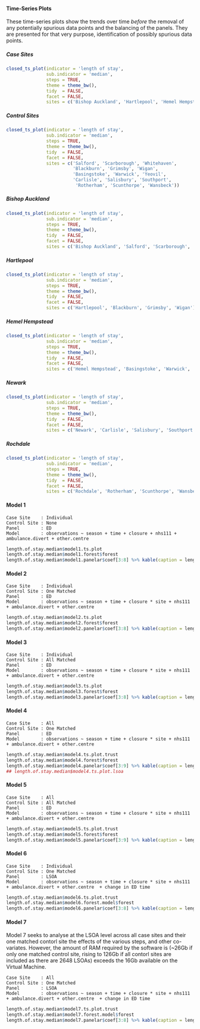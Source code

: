 #### Time-Series Plots

These time-series plots show the trends over time *before* the removal of any potentially spurious data points and the balancing of the panels.  They are presented for that very purpose, identification of possibly spurious data points.

##### Case Sites

```r
closed_ts_plot(indicator = 'length of stay',
               sub.indicator = 'median',
               steps = TRUE,
               theme = theme_bw(),
               tidy  = FALSE,
               facet = FALSE,
               sites = c('Bishop Auckland', 'Hartlepool', 'Hemel Hempstead', 'Newark', 'Rochdale'),)
```

##### Control Sites

```r
closed_ts_plot(indicator = 'length of stay',
               sub.indicator = 'median',
               steps = TRUE,
               theme = theme_bw(),
               tidy  = FALSE,
               facet = FALSE,
               sites = c('Salford', 'Scarborough', 'Whitehaven',
                         'Blackburn', 'Grimsby', 'Wigan',
                         'Basingstoke', 'Warwick', 'Yeovil',
                         'Carlisle', 'Salisbury', 'Southport',
                          'Rotherham', 'Scunthorpe', 'Wansbeck'))
```

##### Bishop Auckland

```r
closed_ts_plot(indicator = 'length of stay',
               sub.indicator = 'median',
               steps = TRUE,
               theme = theme_bw(),
               tidy  = FALSE,
               facet = FALSE,
               sites = c('Bishop Auckland', 'Salford', 'Scarborough', 'Whitehaven'))
```

##### Hartlepool

```r
closed_ts_plot(indicator = 'length of stay',
               sub.indicator = 'median',
               steps = TRUE,
               theme = theme_bw(),
               tidy  = FALSE,
               facet = FALSE,
               sites = c('Hartlepool', 'Blackburn', 'Grimsby', 'Wigan'))
```

##### Hemel Hempstead

```r
closed_ts_plot(indicator = 'length of stay',
               sub.indicator = 'median',
               steps = TRUE,
               theme = theme_bw(),
               tidy  = FALSE,
               facet = FALSE,
               sites = c('Hemel Hempstead', 'Basingstoke', 'Warwick', 'Yeovil'))
```

##### Newark

```r
closed_ts_plot(indicator = 'length of stay',
               sub.indicator = 'median',
               steps = TRUE,
               theme = theme_bw(),
               tidy  = FALSE,
               facet = FALSE,
               sites = c('Newark', 'Carlisle', 'Salisbury', 'Southport'))
```

##### Rochdale

```r
closed_ts_plot(indicator = 'length of stay',
               sub.indicator = 'median',
               steps = TRUE,
               theme = theme_bw(),
               tidy  = FALSE,
               facet = FALSE,
               sites = c('Rochdale', 'Rotherham', 'Scunthorpe', 'Wansbeck'))
```

#### Model 1
`Case Site    : Individual`\
`Control Site : None`\
`Panel        : ED`\
`Model        : observations ~ season + time + closure + nhs111 + ambulance.divert + other.centre `\

```r
length.of.stay.median$model1.ts.plot
length.of.stay.median$model1.forest$forest
length.of.stay.median$model1.panelar$coef[3:8] %>% kable(caption = length.of.stay.median$model1.panelar$caption)
```

#### Model 2

`Case Site    : Individual`\
`Control Site : One Matched`\
`Panel        : ED`\
`Model        : observations ~ season + time + closure * site + nhs111 + ambulance.divert + other.centre `\

```r
length.of.stay.median$model2.ts.plot
length.of.stay.median$model2.forest$forest
length.of.stay.median$model2.panelar$coef[3:8] %>% kable(caption = length.of.stay.median$model2.panelar$caption)
```

#### Model 3

`Case Site    : Individual`\
`Control Site : All Matched`\
`Panel        : ED`\
`Model        : observations ~ season + time + closure * site + nhs111 + ambulance.divert + other.centre `\

```r
length.of.stay.median$model3.ts.plot
length.of.stay.median$model3.forest$forest
length.of.stay.median$model3.panelar$coef[3:8] %>% kable(caption = length.of.stay.median$model3.panelar$caption)
```

#### Model 4

`Case Site    : All`\
`Control Site : One Matched`\
`Panel        : ED`\
`Model        : observations ~ season + time + closure * site + nhs111 + ambulance.divert + other.centre `\

```r
length.of.stay.median$model4.ts.plot.trust
length.of.stay.median$model4.forest$forest
length.of.stay.median$model4.panelar$coef[3:9] %>% kable(caption = length.of.stay.median$model4.panelar$caption)
## length.of.stay.median$model4.ts.plot.lsoa
```

#### Model 5

`Case Site    : All`\
`Control Site : All Matched`\
`Panel        : ED`\
`Model        : observations ~ season + time + closure * site + nhs111 + ambulance.divert + other.centre `\


```r
length.of.stay.median$model5.ts.plot.trust
length.of.stay.median$model5.forest$forest
length.of.stay.median$model5.panelar$coef[3:9] %>% kable(caption = length.of.stay.median$model5.panelar$caption)
```

#### Model 6

`Case Site    : Individual`\
`Control Site : One Matched`\
`Panel        : LSOA`\
`Model        : observations ~ season + time + closure * site + nhs111 + ambulance.divert + other.centre  + change in ED time`\

```r
length.of.stay.median$model6.ts.plot.trust
length.of.stay.median$model6.forest.model$forest
length.of.stay.median$model6.panelar$coef[3:8] %>% kable(caption = length.of.stay.median$model6.panelar$caption)
```

#### Model 7

Model 7 seeks to analyse at the LSOA level across all case sites and their one matched contorl site the effects of the various steps, and other co-variates.  However, the amount of RAM required by the software is (~26Gb if only one matched control site, rising to 126Gb if all contorl sites are included as there are 2648 LSOAs) exceeds the 16Gb available on the Virtual Machine.

`Case Site    : All`\
`Control Site : One Matched`\
`Panel        : LSOA`\
`Model        : observations ~ season + time + closure * site + nhs111 + ambulance.divert + other.centre  + change in ED time`\

```r
length.of.stay.median$model7.ts.plot.trust
length.of.stay.median$model7.forest.model$forest
length.of.stay.median$model7.panelar$coef[3:8] %>% kable(caption = length.of.stay.median$model7.panelar$caption)
```
